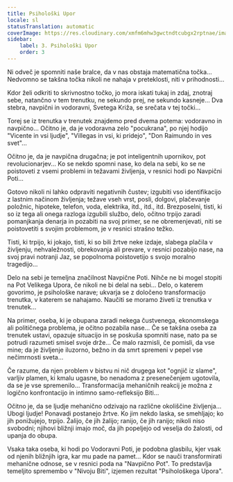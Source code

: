 ```yaml
---
title: Psihološki Upor
locale: sl
statusTranslation: automatic
coverImage: https://res.cloudinary.com/xmfm6mhw3gwctndtcubgx2rptnae/image/upload/v1740468922/small_cover_tratado_de_psicologia_revolucionaria_a4c0dca4e0.webp
sidebar:
    label: 3. Psihološki Upor
    order: 3
---
```

Ni odveč je spomniti naše bralce, da v nas obstaja matematična točka... Nedvomno se takšna točka nikoli ne nahaja v preteklosti, niti v prihodnosti...

Kdor želi odkriti to skrivnostno točko, jo mora iskati tukaj in zdaj, znotraj sebe, natančno v tem trenutku, ne sekundo prej, ne sekundo kasneje... Dva stebra, navpični in vodoravni, Svetega Križa, se srečata v tej točki...

Torej se iz trenutka v trenutek znajdemo pred dvema potema: vodoravno in navpično... Očitno je, da je vodoravna zelo "pocukrana", po njej hodijo "Vicente in vsi ljudje", "Villegas in vsi, ki pridejo", "Don Raimundo in ves svet"...

Očitno je, da je navpična drugačna; je pot inteligentnih upornikov, pot revolucionarjev... Ko se nekdo spomni nase, ko dela na sebi, ko se ne poistoveti z vsemi problemi in težavami življenja, v resnici hodi po Navpični Poti...

Gotovo nikoli ni lahko odpraviti negativnih čustev; izgubiti vso identifikacijo z lastnim načinom življenja; težave vseh vrst, posli, dolgovi, plačevanje položnic, hipoteke, telefon, voda, elektrika, itd., itd., itd. Brezposelni, tisti, ki so iz tega ali onega razloga izgubili službo, delo, očitno trpijo zaradi pomanjkanja denarja in pozabiti na svoj primer, se ne obremenjevati, niti se poistovetiti s svojim problemom, je v resnici strašno težko.

Tisti, ki trpijo, ki jokajo, tisti, ki so bili žrtve neke izdaje, slabega plačila v življenju, nehvaležnosti, obrekovanja ali prevare, v resnici pozabijo nase, na svoj pravi notranji Jaz, se popolnoma poistovetijo s svojo moralno tragedijo...

Delo na sebi je temeljna značilnost Navpične Poti. Nihče ne bi mogel stopiti na Pot Velikega Upora, če nikoli ne bi delal na sebi... Delo, o katerem govorimo, je psihološke narave; ukvarja se z določeno transformacijo trenutka, v katerem se nahajamo. Naučiti se moramo živeti iz trenutka v trenutek...

Na primer, oseba, ki je obupana zaradi nekega čustvenega, ekonomskega ali političnega problema, je očitno pozabila nase... Če se takšna oseba za trenutek ustavi, opazuje situacijo in se poskuša spomniti nase, nato pa se potrudi razumeti smisel svoje drže... Če malo razmisli, če pomisli, da vse mine; da je življenje iluzorno, bežno in da smrt spremeni v pepel vse nečimrnosti sveta...

Če razume, da njen problem v bistvu ni nič drugega kot "ognjič iz slame", varljiv plamen, ki kmalu ugasne, bo nenadoma z presenečenjem ugotovila, da se je vse spremenilo... Transformacija mehaničnih reakcij je možna z logično konfrontacijo in intimno samo-refleksijo Biti...

Očitno je, da se ljudje mehanično odzivajo na različne okoliščine življenja... Ubogi ljudje! Ponavadi postanejo žrtve. Ko jim nekdo laska, se smehljajo; ko jih ponižujejo, trpijo. Žalijo, če jih žalijo; ranijo, če jih ranijo; nikoli niso svobodni; njihovi bližnji imajo moč, da jih popeljejo od veselja do žalosti, od upanja do obupa.

Vsaka taka oseba, ki hodi po Vodoravni Poti, je podobna glasbilu, kjer vsak od njenih bližnjih igra, kar mu pade na pamet... Kdor se nauči transformirati mehanične odnose, se v resnici poda na "Navpično Pot". To predstavlja temeljito spremembo v "Nivoju Biti", izjemen rezultat "Psihološkega Upora".

